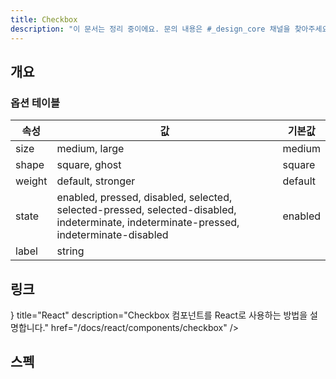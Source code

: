 ```yaml
---
title: Checkbox
description: "이 문서는 정리 중이에요. 문의 내용은 #_design_core 채널을 찾아주세요."
---
```


## 개요

### 옵션 테이블

| 속성        | 값     | 기본값 |
| ----------- | ------ | ------ |
| size       | medium, large | medium |
| shape | square, ghost | square |
| weight | default, stronger | default |
| state | enabled, pressed, disabled, selected, selected-pressed, selected-disabled, indeterminate, indeterminate-pressed, indeterminate-disabled | enabled |
| label | string |        |

## 링크

<Cards>
  <Card
    icon={<AtomIcon />}
    title="React"
    description="Checkbox 컴포넌트를 React로 사용하는 방법을 설명합니다."
    href="/docs/react/components/checkbox"
  />
</Cards>

## 스펙

<ComponentSpecBlock id="checkbox" />
